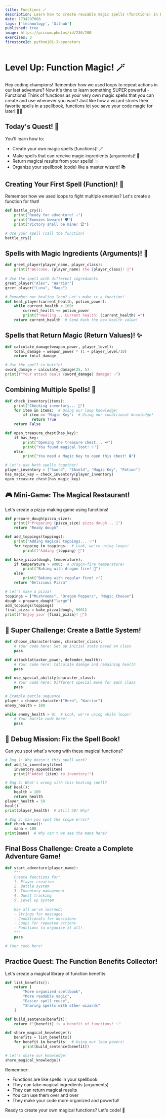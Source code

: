```yaml
---
title: Functions 🪄
description: Learn how to create reusable magic spells (functions) in Python!
date: 1734297008
tags: ['technology', 'Github']
published: true
image: https://picsum.photos/id/236/200
exercises: 3
firestoreId: python101-3-operators
---
```


# Level Up: Function Magic! 🪄

Hey coding champions! Remember how we used loops to repeat actions in our last adventure? Now it's time to learn something SUPER powerful - Functions! Think of functions as your very own magic spells that you can create and use whenever you want! Just like how a wizard stores their favorite spells in a spellbook, functions let you save your code magic for later! 🧙‍♂️

## Today's Quest! 🎯
You'll learn how to:
- Create your own magic spells (functions)! 🪄
- Make spells that can receive magic ingredients (arguments)! 🧪
- Return magical results from your spells! ✨
- Organize your spellbook (code) like a master wizard! 📚

## Creating Your First Spell (Function)! 🎯

Remember how we used loops to fight multiple enemies? Let's create a function for that!

```python showLineNumbers
def battle_cry():
    print("Ready for adventure! ⚔️")
    print("Enemies beware! 🛡️")
    print("Victory shall be mine! 🏆")

# Use your spell (call the function)
battle_cry()
```

## Spells with Magic Ingredients (Arguments)! 🧪

```python showLineNumbers
def greet_player(player_name, player_class):
    print(f"Welcome, {player_name} the {player_class}! 🌟")
    
# Use the spell with different ingredients
greet_player("Alex", "Warrior")
greet_player("Luna", "Mage")

# Remember our healing loop? Let's make it a function!
def heal_player(current_health, potion_power):
    while current_health < 100:
        current_health += potion_power
        print(f"Healing... Current health: {current_health} ❤️")
    return current_health  # Send back the new health value!
```

## Spells that Return Magic (Return Values)! ✨

```python showLineNumbers
def calculate_damage(weapon_power, player_level):
    total_damage = weapon_power * (1 + player_level/10)
    return total_damage

# Use the spell in battle!
sword_damage = calculate_damage(25, 5)
print(f"Your attack deals {sword_damage} damage! ⚔️")
```

## Combining Multiple Spells! 🔮

```python showLineNumbers
def check_inventory(items):
    print("Checking inventory... 🎒")
    for item in items:  # Using our loop knowledge!
        if item == "Magic Key":  # Using our conditional knowledge!
            return True
    return False

def open_treasure_chest(has_key):
    if has_key:
        print("Opening the treasure chest... 🗝️")
        print("You found magical loot! ✨")
    else:
        print("You need a Magic Key to open this chest! 🔒")

# Let's use both spells together!
player_inventory = ["Sword", "Shield", "Magic Key", "Potion"]
has_magic_key = check_inventory(player_inventory)
open_treasure_chest(has_magic_key)
```

## 🎮 Mini-Game: The Magical Restaurant!

Let's create a pizza-making game using functions!

```python showLineNumbers
def prepare_dough(pizza_size):
    print(f"Preparing {pizza_size} pizza dough... 🥟")
    return "Ready dough"

def add_toppings(toppings):
    print("Adding magical toppings... ✨")
    for topping in toppings:  # Look, we're using loops!
        print(f"Adding {topping} 🧪")

def bake_pizza(dough, temperature):
    if temperature > 9000:  # Dragon-fire temperature!
        print("Baking with dragon fire! 🐲")
    else:
        print("Baking with regular fire! 🔥")
    return "Delicious Pizza"

# Let's make a pizza!
toppings = ["Mushrooms", "Dragon Peppers", "Magic Cheese"]
dough = prepare_dough("large")
add_toppings(toppings)
final_pizza = bake_pizza(dough, 9001)
print(f"Enjoy your {final_pizza}! 🍕")
```

## 🌟 Super Challenge: Create a Battle System!

```python showLineNumbers
def choose_character(name, character_class):
    # Your code here: Set up initial stats based on class
    pass

def attack(attacker_power, defender_health):
    # Your code here: Calculate damage and remaining health
    pass

def use_special_ability(character_class):
    # Your code here: Different special move for each class
    pass

# Example battle sequence
player = choose_character("Hero", "Warrior")
enemy_health = 100

while enemy_health > 0:  # Look, we're using while loops!
    # Your battle code here!
    pass
```

## 🎯 Debug Mission: Fix the Spell Book!

Can you spot what's wrong with these magical functions?

```python showLineNumbers
# Bug 1: Why doesn't this spell work?
def add_to_inventory(item)
    inventory.append(item)
    print(f"Added {item} to inventory!")

# Bug 2: What's wrong with this healing spell?
def heal():
    health = 100
    return health
player_health = 50
heal()
print(player_health)  # Still 50! Why?

# Bug 3: Can you spot the scope error?
def check_mana():
    mana = 100
print(mana)  # Why can't we see the mana here?
```

## Final Boss Challenge: Create a Complete Adventure Game!

```python showLineNumbers
def start_adventure(player_name):
    """
    Create functions for:
    1. Player creation
    2. Battle system
    3. Inventory management
    4. Quest tracking
    5. Level up system
    
    Use all we've learned:
    - Strings for messages
    - Conditionals for decisions
    - Loops for repeated actions
    - Functions to organize it all!
    """
    pass

# Your code here!
```

## Practice Quest: The Function Benefits Collector!

Let's create a magical library of function benefits:

```python showLineNumbers
def list_benefits():
    return [
        "More organized spellbook",
        "More readable magic",
        "Easier spell reuse",
        "Sharing spells with other wizards"
    ]

def build_sentence(benefit):
    return f"{benefit} is a benefit of functions! ✨"

def share_magical_knowledge():
    benefits = list_benefits()
    for benefit in benefits:  # Using our loop powers!
        print(build_sentence(benefit))

# Let's share our knowledge!
share_magical_knowledge()
```

Remember:
- Functions are like spells in your spellbook
- They can take magical ingredients (arguments)
- They can return magical results
- You can use them over and over
- They make your code more organized and powerful!

Ready to create your own magical functions? Let's code! 🚀